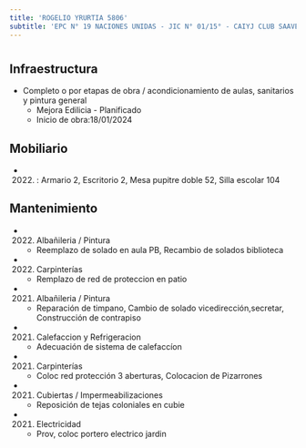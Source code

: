 ```yaml
---
title: 'ROGELIO YRURTIA 5806'
subtitle: 'EPC N° 19 NACIONES UNIDAS - JIC N° 01/15° - CAIYJ CLUB SAAVEDRA'
---
```


#
## Infraestructura

* Completo o por etapas de obra / acondicionamiento de aulas, sanitarios y pintura general 
    + Mejora Edilicia - Planificado 
    + Inicio de obra:18/01/2024 



## Mobiliario

*  (2022) : Armario 2, Escritorio 2, Mesa pupitre doble 52, Silla escolar 104 





## Mantenimiento

*  (2022) Albañileria / Pintura 
    + Reemplazo de solado en aula PB, Recambio de solados biblioteca

*  (2022) Carpinterías 
    + Remplazo de red de proteccion en patio

*  (2021) Albañileria / Pintura 
    + Reparación de timpano, Cambio de solado vicedirección,secretar, Construcción de contrapiso

*  (2021) Calefaccion y Refrigeracion 
    + Adecuación de sistema de calefaccíon

*  (2021) Carpinterías 
    + Coloc red protección 3 aberturas, Colocacion de Pizarrones

*  (2021) Cubiertas / Impermeabilizaciones 
    + Reposición de tejas coloniales en cubie

*  (2021) Electricidad 
    + Prov, coloc portero electrico jardin






